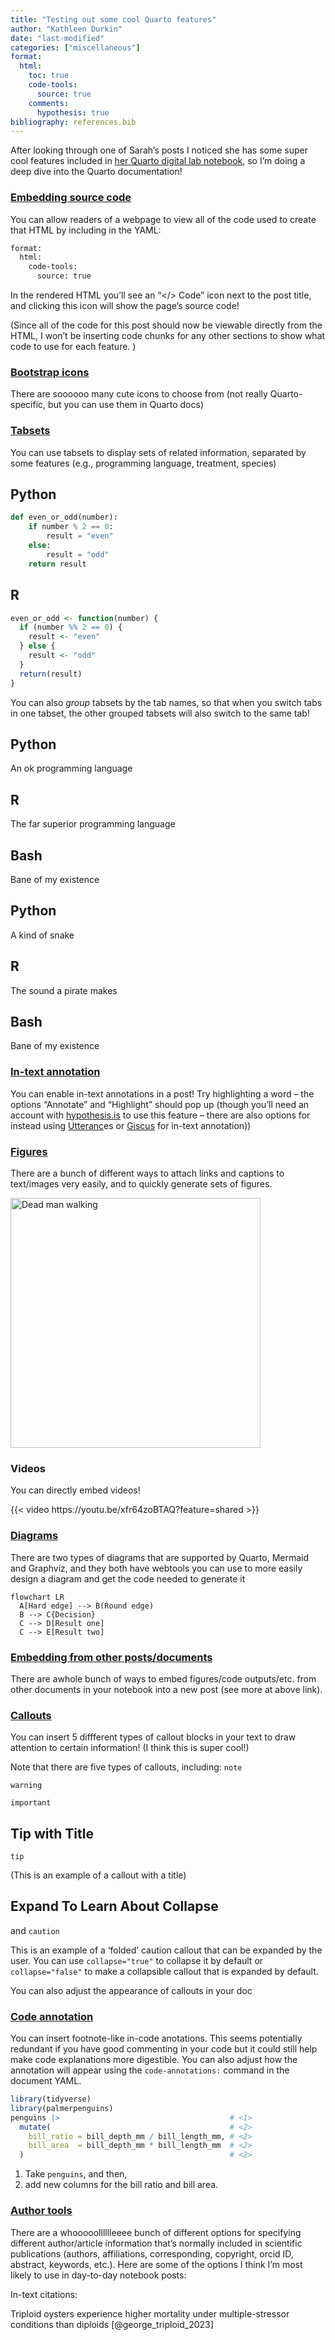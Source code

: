 ```yaml
---
title: "Testing out some cool Quarto features"
author: "Kathleen Durkin"
date: "last-modified"
categories: ["miscellaneous"]
format:
  html:
    toc: true
    code-tools: 
      source: true
    comments:
      hypothesis: true
bibliography: references.bib
---
```


After looking through one of Sarah's posts I noticed she has some super cool features included in [her Quarto digital lab notebook](https://sarahtanja.github.io/quarto-blog/), so I'm doing a deep dive into the Quarto documentation!

### [Embedding source code](https://quarto.org/docs/output-formats/html-code.html#code-tools)

You can allow readers of a webpage to view all of the code used to create that HTML by including in the YAML:

``` default
format:
  html:
    code-tools:
      source: true
```

In the rendered HTML you'll see an "\</\> Code" icon next to the post title, and clicking this icon will show the page's source code!

(Since all of the code for this post should now be viewable directly from the HTML, I won't be inserting code chunks for any other sections to show what code to use for each feature. )

### [Bootstrap icons](https://icons.getbootstrap.com/)

There are soooooo many cute icons to choose from (not really Quarto-specific, but you can use them in Quarto docs)

### [Tabsets](https://quarto.org/docs/output-formats/html-basics.html#tabsets)

You can use tabsets to display sets of related information, separated by some features (e.g., programming language, treatment, species)

::: panel-tabset
## Python

``` python
def even_or_odd(number):
    if number % 2 == 0:
        result = "even"
    else:
        result = "odd"
    return result
```

## R

``` r
even_or_odd <- function(number) {
  if (number %% 2 == 0) {
    result <- "even"
  } else {
    result <- "odd"
  }
  return(result)
}
```
:::

You can also *group* tabsets by the tab names, so that when you switch tabs in one tabset, the other grouped tabsets will also switch to the same tab!

::: {.panel-tabset group="language"}
## Python

An ok programming language

## R

The far superior programming language

## Bash

Bane of my existence
:::

::: {.panel-tabset group="language"}
## Python

A kind of snake

## R

The sound a pirate makes

## Bash

Bane of my existence
:::

### [In-text annotation](https://quarto.org/docs/output-formats/html-basics.html#commenting)

You can enable in-text annotations in a post! Try highlighting a word -- the options "Annotate" and "Highlight" should pop up (though you'll need an account with [hypothesis.is](https://web.hypothes.is/) to use this feature -- there are also options for instead using [Utteranc](https://utteranc.es/)es or [Giscus](https://giscus.app/) for in-text annotation))

### [Figures](https://quarto.org/docs/authoring/figures.html)

There are a bunch of different ways to attach links and captions to text/images very easily, and to quickly generate sets of figures.

[![Dead man walking](https://www.fisheries.noaa.gov/s3/styles/full_width/s3/2021-11/Acropora_cervicornis_staghorn_coral.jpg?itok=8sYkq8lb){fig-align="center" width="400"}](https://www.fisheries.noaa.gov/species/staghorn-coral)

### Videos

You can directly embed videos!

{{< video https://youtu.be/xfr64zoBTAQ?feature=shared >}}

### [Diagrams](https://quarto.org/docs/authoring/diagrams.html#overview)

There are two types of diagrams that are supported by Quarto, Mermaid and Graphviz, and they both have webtools you can use to more easily design a diagram and get the code needed to generate it

```mermaid
flowchart LR
  A[Hard edge] --> B(Round edge)
  B --> C{Decision}
  C --> D[Result one]
  C --> E[Result two]
```

### [Embedding from other posts/documents](https://quarto.org/docs/authoring/notebook-embed.html)

There are awhole bunch of ways to embed figures/code outputs/etc. from other documents in your notebook into a new post (see more at above link).

### [Callouts](https://quarto.org/docs/authoring/callouts.html)

You can insert 5 diffferent types of callout blocks in your text to draw attention to certain information! (I think this is super cool!)

::: callout-note
Note that there are five types of callouts, including: `note`
:::

::: callout-warning
`warning`
:::

::: callout-important
`important`
:::

::: callout-tip
## Tip with Title

`tip`

(This is an example of a callout with a title)
:::

::: {.callout-caution collapse="true"}
## Expand To Learn About Collapse

and `caution`

This is an example of a 'folded' caution callout that can be expanded by the user. You can use `collapse="true"` to collapse it by default or `collapse="false"` to make a collapsible callout that is expanded by default.
:::

You can also adjust the appearance of callouts in your doc

### [Code annotation](https://quarto.org/docs/authoring/code-annotation.html#overview)

You can insert footnote-like in-code anotations. This seems potentially redundant if you have good commenting in your code but it could still help make code explanations more digestible. You can also adjust how the annotation will appear using the `code-annotations:` command in the document YAML.

``` r
library(tidyverse)
library(palmerpenguins)
penguins |>                                      # <1>
  mutate(                                        # <2>
    bill_ratio = bill_depth_mm / bill_length_mm, # <2>
    bill_area  = bill_depth_mm * bill_length_mm  # <2>
  )                                              # <2>
```

1.  Take `penguins`, and then,
2.  add new columns for the bill ratio and bill area.

### [Author tools](https://quarto.org/docs/authoring/front-matter.html#overview)

There are a whooooolllllleeee bunch of different options for specifying different author/article information that's normally included in scientific publications (authors, affiliations, corresponding, copyright, orcid ID, abstract, keywords, etc.). Here are some of the options I think I'm most likely to use in day-to-day notebook posts:

In-text citations:

Triploid oysters experience higher mortality under multiple-stressor conditions than diploids [@george_triploid_2023]
